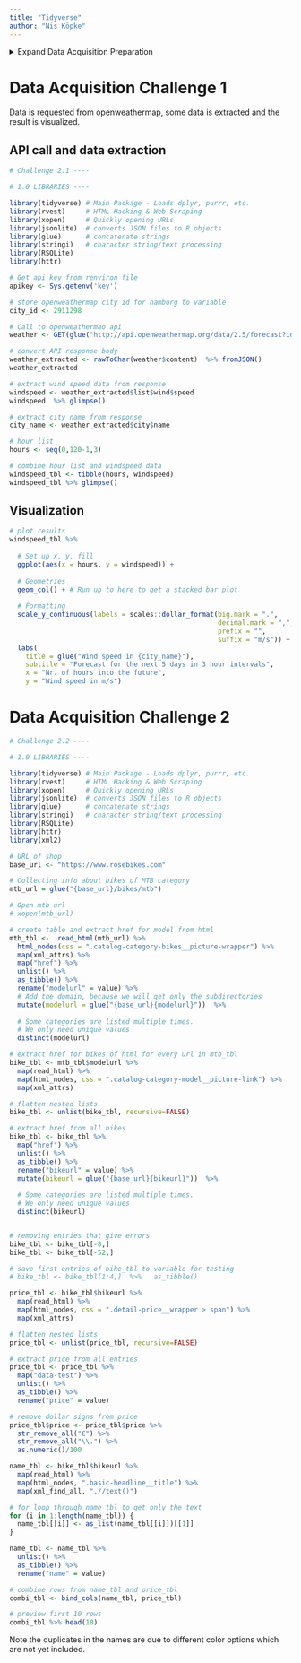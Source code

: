 ```yaml
---
title: "Tidyverse"
author: "Nis Köpke"
---
```


<details>
  <summary>Expand Data Acquisition Preparation</summary>
# Data Acquisition Preparation
(Code mainly from startupengineer templates)

Business code commented out because of website changes.

```r
# WEBSCRAPING ----

# 1.0 LIBRARIES ----

library(tidyverse) # Main Package - Loads dplyr, purrr, etc.
library(rvest)     # HTML Hacking & Web Scraping
library(xopen)     # Quickly opening URLs
library(jsonlite)  # converts JSON files to R objects
library(glue)      # concatenate strings
library(stringi)   # character string/text processing
library(RSQLite)
library(httr)

# Import and list tables
con <- RSQLite::dbConnect(drv = SQLite(), dbname = "./../../00_data/02_chinook/Chinook_Sqlite.sqlite")
dbListTables(con)

# Look at a table
tbl(con, "Album")

# Save data to memory
album_tbl <- tbl(con, "Album") %>% collect()

# Close database connection
dbDisconnect(con)
con

# glue string interpolation example
name <- "Fred"
glue('My name is {name}.')

# API GET example
resp <- GET("https://swapi.dev/api/people/1/")

# Wrapped into a function
sw_api <- function(path) {
  url <- modify_url(url = "https://swapi.dev", path = glue("/api{path}"))
  resp <- GET(url)
  stop_for_status(resp) # automatically throws an error if a request did not succeed
}

# API GET function example
resp <- sw_api("/people/1")
resp

# convert API response body
resp_extracted <- rawToChar(resp$content)  %>% fromJSON()
resp_extracted

# Test list
data_list <- list(strings= c("string1", "string2"), 
                  numbers = c(1,2,3), 
                  TRUE, 
                  100.23, 
                  tibble(
                    A = c(1,2), 
                    B = c("x", "y")
                  )
)

# access list
resp %>% 
  .$content %>% 
  rawToChar() %>% 
  fromJSON()

# directly parse body
# content(resp, as = "text")
# content(resp, as = "parsed")
content(resp)

# call to alpha vantage api
resp <- GET('https://www.alphavantage.co/query?function=GLOBAL_QUOTE&symbol=WDI.DE')
resp

# test the renviron file
userid <- Sys.getenv('userid')
pwd <- Sys.getenv('pwd')
key <- Sys.getenv('key')

# web scraping example
# get the URL for the wikipedia page with all S&P 500 symbols
url <- "https://en.wikipedia.org/wiki/List_of_S%26P_500_companies"
# use that URL to scrape the S&P 500 table using rvest
library(rvest)
sp_500 <- url %>%
  # read the HTML from the webpage
  read_html() %>%
  # Get the nodes with the id
  html_nodes(css = "#constituents") %>%
  # html_nodes(xpath = "//*[@id='constituents']"") %>% 
  # Extract the table and turn the list into a tibble
  html_table() %>% 
  .[[1]] %>% 
  as_tibble()

# web scraping example 2
url  <- "https://www.imdb.com/chart/top/?ref_=nv_mv_250"
html <- url %>% 
  read_html

# get the ranks
rank <-  html %>% 
  html_nodes(css = ".titleColumn") %>% 
  html_text() %>% 
  # Extrag all digits between " " and ".\n" The "\" have to be escaped
  # You can use Look ahead "<=" and Look behind "?=" for this
  stringr::str_extract("(?<= )[0-9]*(?=\\.\\n)")%>% 
  # Make all values numeric
  as.numeric()

# get the titles
title <- html %>% 
  html_nodes(".titleColumn > a") %>% 
  html_text()

# get the year
year <- html %>% 
  html_nodes(".titleColumn .secondaryInfo") %>%
  html_text() %>% 
  # Extract numbers
  stringr::str_extract(pattern = "[0-9]+") %>% 
  as.numeric()

# get the people
people <- html %>% 
  html_nodes(".titleColumn > a") %>% 
  html_attr("title")

# get the ratings
rating <- html %>% 
  html_nodes(css = ".imdbRating > strong") %>% 
  html_text() %>% 
  as.numeric()

# get the number of ratings
num_ratings <- html %>% 
  html_nodes(css = ".imdbRating > strong") %>% 
  html_attr('title') %>% 
  # Extract the numbers and remove the comma to make it numeric values
  stringr::str_extract("(?<=based on ).*(?=\ user ratings)" ) %>% 
  stringr::str_replace_all(pattern = ",", replacement = "") %>% 
  as.numeric()

# merge everything
imdb_tbl <- tibble(rank, title, year, people, rating, num_ratings)

# # read bike data from json file
# bike_data_lst <- fromJSON("bike_data.json")
# # Open the data by clicking on it in the environment or by running View()
# View(bike_data_lst)
# 
# # color path
# # productDetail --> variationAttributes --> values --> [[1]] --> displayValue
# bike_data_lst[["productDetail"]][["variationAttributes"]][["values"]][[1]][["displayValue"]]
# 
# # color extraction using pluck
# bike_data_lst %>%
#   purrr::pluck("productDetail", "variationAttributes", "values", 1, "displayValue")

# Scraping example
  # # 1.1 collect product families ----
  # 
  # url_home          <- "https://www.canyon.com/en-de"
  # xopen(url_home) # Open links directly from RStudio to inspect them
  # 
  # # Read in the HTML for the entire webpage
  # html_home         <- read_html(url_home)
  # 
  # # Web scrape the ids for the families
  # bike_family_tbl <- html_home %>%
  #   
  #   # Get the nodes for the families ...
  #   html_nodes(css = ".js-navigationDrawer__list--secondary") %>%
  #   # ...and extract the information of the id attribute
  #   html_attr('id') %>%
  #   
  #   # Remove the product families Gear and Outlet and Woman 
  #   # (because the female bikes are also listed with the others)
  #   discard(.p = ~stringr::str_detect(.x,"WMN|WOMEN|GEAR|OUTLET")) %>%
  #   
  #   # Convert vector to tibble
  #   enframe(name = "position", value = "family_class") %>%
  #   
  #   # Add a hashtag so we can get nodes of the categories by id (#)
  #   mutate(
  #     family_id = str_glue("#{family_class}")
  #   )
  # 
  # bike_family_tbl
  # 
  # # 1.2 COLLECT PRODUCT CATEGORIES ----
  # 
  # # Combine all Ids to one string so that we will get all nodes at once
  # # (seperated by the OR operator ",")
  # family_id_css <- bike_family_tbl %>%
  #   pull(family_id) %>%
  #   stringr::str_c(collapse = ", ")
  # family_id_css
  # ## "#js-navigationList-ROAD, #js-navigationList-MOUNTAIN, #js-navigationList-EBIKES, #js-navigationList-HYBRID-CITY, #js-navigationList-YOUNGHEROES"
  # 
  # # Extract the urls from the href attribute
  # bike_category_tbl <- html_home %>%
  #   
  #   # Select nodes by the ids
  #   html_nodes(css = family_id_css) %>%
  #   
  #   # Going further down the tree and select nodes by class
  #   # Selecting two classes makes it specific enough
  #   html_nodes(css = ".navigationListSecondary__listItem .js-ridestyles") %>%
  #   html_attr('href') %>%
  #   
  #   # Convert vector to tibble
  #   enframe(name = "position", value = "subdirectory") %>%
  #   
  #   # Add the domain, because we will get only the subdirectories
  #   mutate(
  #     url = glue("https://www.canyon.com{subdirectory}")
  #   ) %>%
  #   
  #   # Some categories are listed multiple times.
  #   # We only need unique values
  #   distinct(url)
  # 
  # bike_category_tbl
  # 
  # # 2.0 COLLECT BIKE DATA ----
  # 
  # # 2.1 Get URL for each bike of the Product categories
  # 
  # # select first bike category url
  # bike_category_url <- bike_category_tbl$url[1]
  # 
  # # Alternatives for selecting values
  # # bike_category_url <- bike_category_tbl %$% url %>% .[1]
  # # bike_category_url <- bike_category_tbl %>% pull(url) %>% .[1]
  # # bike_category_url <- deframe(bike_category_tbl[1,])
  # # bike_category_url <- bike_category_tbl %>% first %>% first
  # 
  # xopen(bike_category_url)
  # 
  # # Get the URLs for the bikes of the first category
  # html_bike_category  <- read_html(bike_category_url)
  # bike_url_tbl        <- html_bike_category %>%
  #   
  #   # Get the 'a' nodes, which are hierarchally underneath 
  #   # the class productTile__contentWrapper
  #   html_nodes(css = ".productTile__contentWrapper > a") %>%
  #   html_attr("href") %>%
  #   
  #   # Remove the query parameters of the URL (everything after the '?')
  #   str_remove(pattern = "\\?.*") %>%
  #   
  #   # Convert vector to tibble
  #   enframe(name = "position", value = "url")
  # 
  # # 2.1.2 Extract the descriptions (since we have retrieved the data already)
  # bike_desc_tbl <- html_bike_category %>%
  #   
  #   # Get the nodes in the meta tag where the attribute itemprop equals description
  #   html_nodes('.productTile__productSummaryLeft > meta[itemprop="description"]') %>%
  #   
  #   # Extract the content of the attribute content
  #   html_attr("content") %>%
  #   
  #   # Convert vector to tibble
  #   enframe(name = "position", value = "description")
  # 
  # # 2.1.3 Get even more data from JSON files
  # bike_json_tbl  <- html_bike_category %>%
  #   
  #   html_nodes(css = '.productGrid__listItem.xlt-producttile > div') %>%
  #   html_attr("data-gtm-impression") %>%
  #   
  #   # Convert the JSON format to dataframe
  #   # map runs that function on each element of the list
  #   map(fromJSON) %>% # need JSON ### need lists
  #   
  #   # Extract relevant information of the nested list
  #   map(purrr::pluck, 2, "impressions") %>% # Need purrr and expl above
  #   
  #   # Set "not defined" and emtpy fields to NA (will be easier to work with)
  #   map(na_if, "not defined") %>%
  #   map(na_if, "") %>%
  #   
  #   # The class of dimension56 and price varies between numeric and char.
  #   # This converts this column in each list to numeric
  #   # across allows to perform the same operation on multiple columns
  #   map(~mutate(., across(c("dimension56","price"), as.numeric))) %>%
  #   
  #   # Stack all lists together
  #   bind_rows() %>%
  #   # Convert to tibble so that we have the same data format
  #   as_tibble() %>%
  #   
  #   # Add consecutive numbers so that we can bind all data together
  #   # You could have also just use bind_cols()
  #   rowid_to_column(var='position') %>%
  #   left_join(bike_desc_tbl) %>%
  #   left_join(bike_url_tbl)
  # 
  # # 2.2 Wrap it into a function ----
  # get_bike_data <- function(url) {
  #   
  #   html_bike_category <- read_html(url)
  #   
  #   # Get the URLs
  #   bike_url_tbl  <- html_bike_category %>%
  #     html_nodes(css = ".productTile__contentWrapper > a") %>%
  #     html_attr("href") %>%
  #     str_remove(pattern = "\\?.*") %>%
  #     enframe(name = "position", value = "url")
  #   
  #   # Get the descriptions
  #   bike_desc_tbl <- html_bike_category %>%
  #     html_nodes(css = '.productTile__productSummaryLeft > 
  #                       meta[itemprop="description"]') %>%
  #     html_attr("content") %>%
  #     enframe(name = "position", value = "description")
  #   
  #   # Get JSON data
  #   bike_json_tbl <- html_bike_category %>%
  #     html_nodes(css = '.productGrid__listItem.xlt-producttile > div') %>%
  #     html_attr("data-gtm-impression") %>%
  #     map(fromJSON) %>% # need JSON ### need lists
  #     map(purrr::pluck, 2, "impressions") %>% 
  #     map(na_if, "not defined") %>%
  #     map(na_if, "") %>%
  #     map(~mutate(., across(c("dimension56","price"), as.numeric))) %>%
  #     bind_rows() %>%
  #     as_tibble() %>%
  #     rowid_to_column(var='position') %>%
  #     left_join(bike_desc_tbl) %>%
  #     left_join(bike_url_tbl)
  # }
  # 
  # # Run the function with the first url to check if it is working
  # bike_category_url <- bike_category_tbl$url[1]
  # bike_data_tbl     <- get_bike_data(url = bike_category_url)
  # 
  # bike_data_tbl
  # 
  # # 2.3.1a Map the function against all urls
  # 
  # # Extract the urls as a character vector
  # bike_category_url_vec <- bike_category_tbl %>% 
  #   pull(url)
  # 
  # # Run the function with every url as an argument
  # bike_data_lst <- map(bike_category_url_vec, get_bike_data)
  # 
  # # Merge the list into a tibble
  # bike_data_tbl <- bind_rows(bike_data_lst)
  # saveRDS(bike_data_tbl, "bike_data_tbl.rds")
  # 
  # # 2.3.1b Alternative with a for loop
  # 
  # # Create an empty tibble, that we can populate
  # bike_data_tbl <- tibble()
  # 
  # # Loop through all urls
  # for (i in seq_along(bike_category_tbl$url)) {
  #   
  #   bike_category_url <- bike_category_tbl$url[i]
  #   bike_data_tbl     <- bind_rows(bike_data_tbl, get_bike_data(bike_category_url))
  #   
  #   # Wait between each request to reduce the load on the server 
  #   # Otherwise we could get blocked
  #   Sys.sleep(5)
  #   
  #   # print the progress
  #   print(i)
  #   
  # }
  # 
  # # Check for duplicates
  # bike_data_tbl %>%
  #   group_by(id) %>%
  #   filter(n()>1) %>%
  #   arrange(id) %>% 
  #   View()
  # 
  # # Filter non Canyon bikes (based on id length) and add an empty column for the colors
  # bike_data_cleaned_tbl <- bike_data_tbl %>%
  #   
  #   # Filter for bikes. Only unique ones
  #   filter(nchar(.$id) == 4) %>%
  #   filter(!(name %>% str_detect("Frameset"))) %>%
  #   distinct(id, .keep_all = T) %>%
  #   
  #   # Split categories (Speedmax had to be treated individually)
  #   mutate(category = replace(category, 
  #                             name == "Speedmax CF SLX 8.0 SL", "Road/Triathlon Bike/Speedmax")) %>%
  #   separate(col = category, into = c("category_1",
  #                                     "category_2",
  #                                     "category_3"),
  #            sep = "(?<!\\s)/(?!\\s)") %>%
  #   
  #   # Renaming
  #   rename("year"       = "dimension50") %>%
  #   rename("model"      = "name") %>%
  #   rename("gender"     = "dimension63") %>%
  #   rename("price_euro" = "metric4") %>%
  #   
  #   # Fix years manually (have checked the website)
  #   mutate(year = replace_na(year, 2021)) %>%
  #   
  #   # Add frame material
  #   mutate(frame_material = case_when(
  #     model %>% str_detect(" CF ") ~ "carbon",
  #     model %>% str_detect(" CFR ") ~ "carbon",
  #     TRUE ~ "aluminium"
  #   )
  #   ) %>%
  #   
  #   # Select and order columns
  #   select(-c(position, brand, variant, starts_with("dim"), 
  #             quantity, feedProductId, price, metric5)) %>%
  #   select(id, model, year, frame_material, price_euro, everything())
  # 
  # saveRDS(bike_data_cleaned_tbl, "bike_data_cleaned_tbl.rds")
  # 
  # # 3.1a Get all color variations for each bike
  # 
  # # Extract all bike urls
  # bike_url_vec <- bike_data_cleaned_tbl %>% 
  #   pull(url)
  # 
  # # Create function to get the variations
  # get_colors <- function(url) {
  #   
  #   url %>%
  #     
  #     read_html() %>%
  #     
  #     # Get all 'script nodes' and convert to char
  #     html_nodes(css = "script") %>%
  #     as.character() %>%
  #     
  #     # Select the node, that contains 'window.deptsfra'
  #     str_subset(pattern = "window.deptsfra") %>%
  #     
  #     # remove the chars that do not belong to the json
  #     # 1. replace at the beginning everything until the first "{" with ""
  #     str_replace("^[^\\{]+", "") %>%
  #     # 2. replace at the end everything after the last "}" with ""
  #     str_replace("[^\\}]+$", "") %>%
  #     
  #     # Convert from json to an r object and pick the relevant values
  #     fromJSON() %>%
  #     purrr::pluck("productDetail", "variationAttributes", "values", 1, "value")
  # }
  # 
  # # Run the function over all urls and add result to bike_data_cleaned_tbl
  # # This will take a long time (~ 20-30 minutes) because we have to iterate over many bikes
  # bike_data_colors_tbl <- bike_data_cleaned_tbl %>% 
  #   mutate(colors = map(bike_url_vec, get_colors))
  # 
  # saveRDS(bike_data_colors_tbl, "bike_data_colors_tbl.rds")
  # 
  # library(furrr)     # Parallel Processing using purrr (iteration)
  # plan("multiprocess")
  # bike_data_colors_tbl <- bike_data_cleaned_tbl %>% 
  #   mutate(colors = future_map(bike_url_vec, get_colors))
  # 
  # # 3.2 Create the urls for each variation
  # 
  # bike_data_colors_tbl <- bike_data_colors_tbl %>%
  #   
  #   # Create entry for each color variation
  #   unnest(colors) %>%
  #   
  #   # Merge url and query parameters for the colors
  #   mutate(url_color = glue("{url}?dwvar_{id}_pv_rahmenfarbe={colors}")) %>%
  #   select(-url) %>%
  #   
  #   # Use stringi to replace the last dash with the HTLM format of a dash (%2F)
  #   # Only if there is a dash in the color column
  #   mutate(url_color = ifelse(str_detect(colors, pattern = "/"),
  #                             
  #                             # if TRUE --> replace      
  #                             stringi::stri_replace_last_fixed(url_color, "/", "%2F"),
  #                             
  #                             # ELSE --> take the original url
  #                             url_color))
  # 
  # bike_data_colors_tbl %>% glimpse()
  # 
  # # Create function
  # get_sizes <- function(url) {
  #   
  #   json <- url %>%
  #     
  #     read_html() %>%
  #     
  #     # Get all 'script nodes' and convert to char
  #     html_nodes(css = "script") %>%
  #     as.character() %>%
  #     
  #     # Select the node, that contains 'window.deptsfra'
  #     str_subset(pattern = "window.deptsfra") %>%
  #     
  #     # remove the chars that do not belong to the json
  #     # 1. replace at the beginning everything until the first "{" with ""
  #     str_replace("^[^\\{]+", "") %>%
  #     # 2. replace at the end everything after the last "}" with ""
  #     str_replace("[^\\}]+$", "") %>%
  #     
  #     # Convert from json to an r object and pick the relevant values
  #     fromJSON(flatten = T) %>%
  #     purrr::pluck("productDetail", "variationAttributes", "values", 2) %>%
  #     
  #     # select(id, value, available, availability)# %>%
  #     select(id, value, availability.onlyXLeftNumber) %>%
  #     
  #     # Rename
  #     rename(id_size = id) %>%
  #     rename(size = value) %>%
  #     rename(stock_availability = availability.onlyXLeftNumber) %>%
  #     
  #     # Conver to tibble
  #     as_tibble()
  #   
  # }
  # 
  # # Pull url vector
  # bike_url_color_vec <- bike_data_colors_tbl %>% 
  #   pull(url_color)
  # 
  # # Map
  # bike_data_sizes_tbl <- bike_data_colors_tbl %>% 
  #   mutate(size = future_map(bike_url_color_vec, get_sizes))
  # 
  # # Unnest
  # bike_data_sizes_tbl <- bike_data_sizes_tbl %>% 
  #   unnest(size)
  # 
  # saveRDS(bike_data_sizes_tbl, "bike_data_sizes_tbl.rds")
```
</details>

# Data Acquisition Challenge 1

Data is requested from openweathermap, some data is extracted and the result is visualized.

## API call and data extraction


```r
# Challenge 2.1 ----

# 1.0 LIBRARIES ----

library(tidyverse) # Main Package - Loads dplyr, purrr, etc.
library(rvest)     # HTML Hacking & Web Scraping
library(xopen)     # Quickly opening URLs
library(jsonlite)  # converts JSON files to R objects
library(glue)      # concatenate strings
library(stringi)   # character string/text processing
library(RSQLite)
library(httr)

# Get api key from renviron file 
apikey <- Sys.getenv('key')

# store openweathermap city id for hamburg to variable
city_id <- 2911298

# Call to openweathermao api 
weather <- GET(glue("http://api.openweathermap.org/data/2.5/forecast?id={city_id}&APPID={apikey}"))

# convert API response body
weather_extracted <- rawToChar(weather$content)  %>% fromJSON()
weather_extracted

# extract wind speed data from response
windspeed <- weather_extracted$list$wind$speed
windspeed  %>% glimpse()

# extract city name from response
city_name <- weather_extracted$city$name

# hour list
hours <- seq(0,120-1,3)

# combine hour list and windspeed data
windspeed_tbl <- tibble(hours, windspeed)
windspeed_tbl %>% glimpse()
```

## Visualization

```r
# plot results
windspeed_tbl %>%
  
  # Set up x, y, fill
  ggplot(aes(x = hours, y = windspeed)) +
  
  # Geometries
  geom_col() + # Run up to here to get a stacked bar plot
  
  # Formatting
  scale_y_continuous(labels = scales::dollar_format(big.mark = ".", 
                                                    decimal.mark = ",", 
                                                    prefix = "", 
                                                    suffix = "m/s")) +
  labs(
    title = glue("Wind speed in {city_name}"),
    subtitle = "Forecast for the next 5 days in 3 hour intervals",
    x = "Nr. of hours into the future", 
    y = "Wind speed in m/s")
```

# Data Acquisition Challenge 2

```r
# Challenge 2.2 ----

# 1.0 LIBRARIES ----

library(tidyverse) # Main Package - Loads dplyr, purrr, etc.
library(rvest)     # HTML Hacking & Web Scraping
library(xopen)     # Quickly opening URLs
library(jsonlite)  # converts JSON files to R objects
library(glue)      # concatenate strings
library(stringi)   # character string/text processing
library(RSQLite)
library(httr)
library(xml2)

# URL of shop
base_url <- "https://www.rosebikes.com"

# Collecting info about bikes of MTB category
mtb_url = glue("{base_url}/bikes/mtb")

# Open mtb url
# xopen(mtb_url)

# create table and extract href for model from html
mtb_tbl <-  read_html(mtb_url) %>% 
  html_nodes(css = ".catalog-category-bikes__picture-wrapper") %>% 
  map(xml_attrs) %>% 
  map("href") %>% 
  unlist() %>% 
  as_tibble() %>% 
  rename("modelurl" = value) %>%
  # Add the domain, because we will get only the subdirectories
  mutate(modelurl = glue("{base_url}{modelurl}"))  %>%
  
  # Some categories are listed multiple times.
  # We only need unique values
  distinct(modelurl)

# extract href for bikes of html for every url in mtb_tbl
bike_tbl <- mtb_tbl$modelurl %>% 
  map(read_html) %>% 
  map(html_nodes, css = ".catalog-category-model__picture-link") %>% 
  map(xml_attrs) 

# flatten nested lists
bike_tbl <- unlist(bike_tbl, recursive=FALSE)

# extract href from all bikes
bike_tbl <- bike_tbl %>% 
  map("href") %>% 
  unlist() %>% 
  as_tibble() %>% 
  rename("bikeurl" = value) %>%
  mutate(bikeurl = glue("{base_url}{bikeurl}"))  %>%
 
  # Some categories are listed multiple times.
  # We only need unique values
  distinct(bikeurl)


# removing entries that give errors
bike_tbl <- bike_tbl[-8,]
bike_tbl <- bike_tbl[-52,]

# save first entries of bike_tbl to variable for testing
# bike_tbl <- bike_tbl[1:4,]  %>%   as_tibble()

price_tbl <- bike_tbl$bikeurl %>% 
  map(read_html) %>%
  map(html_nodes, css = ".detail-price__wrapper > span") %>% 
  map(xml_attrs)

# flatten nested lists
price_tbl <- unlist(price_tbl, recursive=FALSE)

# extract price from all entries
price_tbl <- price_tbl %>% 
  map("data-test") %>% 
  unlist() %>% 
  as_tibble() %>% 
  rename("price" = value)

# remove dollar signs from price 
price_tbl$price <- price_tbl$price %>% 
  str_remove_all("€") %>% 
  str_remove_all("\\.") %>% 
  as.numeric()/100

name_tbl <- bike_tbl$bikeurl %>% 
  map(read_html) %>%
  map(html_nodes, ".basic-headline__title") %>% 
  map(xml_find_all, ".//text()")

# for loop through name_tbl to get only the text 
for (i in 1:length(name_tbl)) {
  name_tbl[[i]] <- as_list(name_tbl[[i]])[[1]]
}

name_tbl <- name_tbl %>% 
  unlist() %>% 
  as_tibble() %>% 
  rename("name" = value)

# combine rows from name_tbl and price_tbl
combi_tbl <- bind_cols(name_tbl, price_tbl)

# preview first 10 rows
combi_tbl %>% head(10)
```

Note the duplicates in the names are due to different color options which are not yet included.


